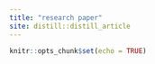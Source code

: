 ```yaml
---
title: "research paper"
site: distill::distill_article
---
```


```r
knitr::opts_chunk$set(echo = TRUE)
```

